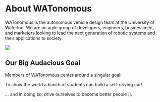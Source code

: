 # About WATonomous

WATonomous is the autonomous vehicle design team at the University of Waterloo. We are an agile group of developers, engineers, businessmen, and marketers looking to lead the next generation of robotic systems and their applications to society. 

![](../public/assets/onboarding_pic.jpg)
## Our Big Audacious Goal
Members of WATonomous center around a singular goal: 

 
<Callout>
  To show the world a bunch of students can build a self-driving car!
</Callout>

... and in doing so, drive ourselves to become better people :).
